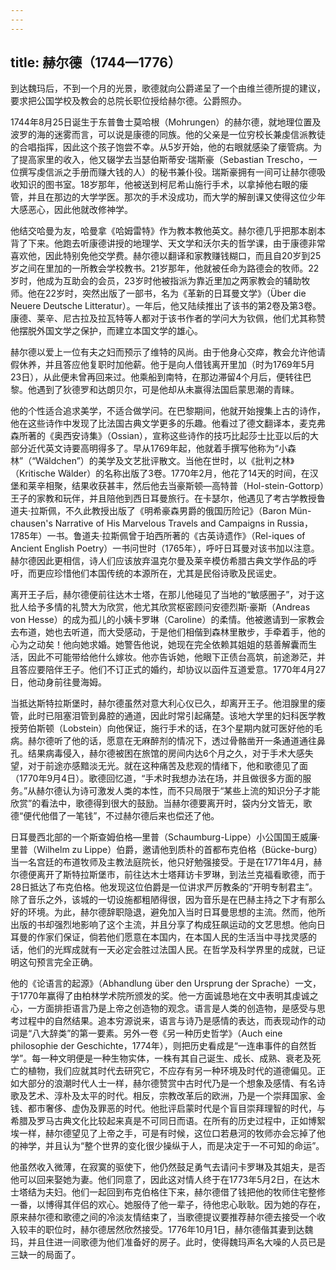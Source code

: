 ```yaml
---
---
---
```

title: 赫尔德（1744—1776）
---




到达魏玛后，不到一个月的光景，歌德就向公爵递呈了一个由维兰德所提的建议，要求把公国学校及教会的总院长职位授给赫尔德。公爵照办。

1744年8月25日诞生于东普鲁士莫哈根（Mohrungen）的赫尔德，就地理位置及波罗的海的迷雾而言，可以说是康德的同族。他的父亲是一位穷校长兼虔信派教徒的合唱指挥，因此这个孩子饱尝不幸。从5岁开始，他的右眼就感染了瘘管病。为了提高家里的收入，他又辍学去当瑟伯斯蒂安·瑞斯豪（Sebastian Trescho，一位撰写虔信派之手册而赚大钱的人）的秘书兼仆役。瑞斯豪拥有一间可让赫尔德吸收知识的图书室。18岁那年，他被送到柯尼希山施行手术，以拿掉他右眼的瘘管，并且在那边的大学学医。那次的手术没成功，而大学的解剖课又使得这位少年大感恶心，因此他就改修神学。

他结交哈曼为友，哈曼拿《哈姆雷特》作为教本教他英文。赫尔德几乎把那本剧本背了下来。他跑去听康德讲授的地理学、天文学和沃尔夫的哲学课，由于康德非常喜欢他，因此特别免他交学费。赫尔德以翻译和家教赚钱糊口，而且自20岁到25岁之间在里加的一所教会学校教书。21岁那年，他就被任命为路德会的牧师。22岁时，他成为互助会的会员，23岁时他被指派为靠近里加之两家教会的辅助牧师。他在22岁时，突然出版了一部书，名为《革新的日耳曼文学》（Über die Neuere Deutsche Litteratur）。一年后，他又陆续推出了该书的第2卷及第3卷。康德、莱辛、尼古拉及拉瓦特等人都对于该书作者的学问大为钦佩，他们尤其称赞他摆脱外国文学之保护，而建立本国文学的雄心。

赫尔德以爱上一位有夫之妇而预示了维特的风尚。由于他身心交瘁，教会允许他请假休养，并且答应他复职时加他薪。他于是向人借钱离开里加（时为1769年5月23日），从此便未曾再回来过。他乘船到南特，在那边滞留4个月后，便转往巴黎。他遇到了狄德罗和达朗贝尔，可是他却从未赢得法国启蒙思潮的青睐。

他的个性适合追求美学，不适合做学问。在巴黎期间，他就开始搜集上古的诗作，他在这些诗作中发现了比法国古典文学更多的乐趣。他看过了德文翻译本，麦克弗森所著的《奥西安诗集》（Ossian），宣称这些诗作的技巧比起莎士比亚以后的大部分近代英文诗要高明得多了。早从1769年起，他就着手撰写他称为“小森林”（“Wäldchen”）的美学及文艺批评散文。当他在世时，以《批判之林》（Kritische Wälder）的名称出版了3卷。1770年2月，他花了14天的时间，在汉堡和莱辛相聚，结果收获甚丰，然后他去当豪斯顿—高特普（Hol-stein-Gottorp）王子的家教和玩伴，并且陪他到西日耳曼旅行。在卡瑟尔，他遇见了考古学教授鲁道夫·拉斯佩，不久此教授出版了《明希豪森男爵的俄国历险记》（Baron Mün-chausen's Narrative of His Marvelous Travels and Campaigns in Russia，1785年）一书。鲁道夫·拉斯佩曾于珀西所著的《古英诗遗作》（Rel-iques of Ancient English Poetry）一书问世时（1765年），呼吁日耳曼对该书加以注意。赫尔德因此更相信，诗人们应该放弃温克尔曼及莱辛模仿希腊古典文学作品的呼吁，而更应珍惜他们本国传统的本源所在，尤其是民俗诗歌及民谣史。

离开王子后，赫尔德便前往达木士塔，在那儿他碰见了当地的“敏感圈子”，对于这批人给予多情的礼赞大为欣赏，他尤其欣赏枢密顾问安德烈斯·豪斯（Andreas von Hesse）的成为孤儿的小姨卡罗琳（Caroline）的柔情。他被邀请到一家教会去布道，她也去听道，而大受感动，于是他们相偕到森林里散步，手牵着手，他的心为之动矣！他向她求婚。她警告他说，她现在完全依赖其姐姐的慈善解囊而生活，因此不可能带给他什么嫁妆。他亦告诉她，他眼下正债台高筑，前途渺茫，并且答应要陪伴王子。他们不订正式的婚约，却协议以函件互道爱意。1770年4月27日，他动身前往曼海姆。

当抵达斯特拉斯堡时，赫尔德虽然对意大利心仪已久，却离开王子。他泪腺里的瘘管，此时已阻塞泪管到鼻腔的通道，因此时常引起痛楚。该地大学里的妇科医学教授劳伯斯顿（Lobstein）向他保证，施行手术的话，在3个星期内就可医好他的毛病。赫尔德听了他的话，愿意在无麻醉剂的情况下，透过骨骼凿开一条通道通往鼻孔。结果病毒侵入，赫尔德被困在旅馆的房间内达6个月之久，对于手术大感失望，对于前途亦感黯淡无光。就在这种痛苦及悲观的情绪下，他和歌德见了面（1770年9月4日）。歌德回忆道，“手术时我想办法在场，并且做很多方面的服务。”从赫尔德认为诗可激发人类的本性，而不只局限于“某些上流的知识分子才能欣赏”的看法中，歌德得到很大的鼓励。当赫尔德要离开时，袋内分文皆无，歌德“便代他借了一笔钱”，不过赫尔德后来也偿还了他。

日耳曼西北部的一个斯查姆伯格—里普（Schaumburg-Lippe）小公国国王威廉·里普（Wilhelm zu Lippe）伯爵，邀请他到质朴的首都布克伯格（Bücke-burg）当一名宫廷的布道牧师及主教法庭院长，他只好勉强接受。于是在1771年4月，赫尔德便离开了斯特拉斯堡市，前往达木士塔拜访卡罗琳，到法兰克福看歌德，而于28日抵达了布克伯格。他发现这位伯爵是一位讲求严厉教条的“开明专制君主”。除了音乐之外，该城的一切设施都粗陋得很，因为音乐是在巴赫主持之下才有那么好的环境。为此，赫尔德辞职隐退，避免加入当时日耳曼思想的主流。然而，他所出版的书却强烈地影响了这个主流，并且分享了构成狂飙运动的文艺思想。他向日耳曼的作家们保证，倘若他们愿意在本国内，在本国人民的生活当中寻找灵感的话，他们的光辉成就有一天必定会胜过法国人民。在哲学及科学界里的成就，已证明这句预言完全正确。

他的《论语言的起源》（Abhandlung über den Ursprung der Sprache）一文，于1770年赢得了由柏林学术院所颁发的奖。他一方面诚恳地在文中表明其虔诚之心，一方面排拒语言乃是上帝之创造物的观念。语言是人类的创造物，是感受与思考过程中的自然结果。追本穷源说来，语言与诗乃是感情的表达，而表现动作的动词是“八大辞类”的第一要素。另外一卷《另一种历史哲学》（Auch eine philosophie der Geschichte，1774年），则把历史看成是“一连串事件的自然哲学”。每一种文明便是一种生物实体，一株有其自己诞生、成长、成熟、衰老及死亡的植物，我们应就其时代去研究它，不应存有另一种环境及时代的道德偏见。正如大部分的浪潮时代人士一样，赫尔德赞赏中古时代乃是一个想象及感情、有名诗歌及艺术、淳朴及太平的时代。相反，宗教改革后的欧洲，乃是一个崇拜国家、金钱、都市奢侈、虚伪及罪恶的时代。他批评启蒙时代是个盲目崇拜理智的时代，与希腊及罗马古典文化比较起来真是不可同日而语。在所有的历史过程中，正如博絮埃一样，赫尔德望见了上帝之手，可是有时候，这位口若悬河的牧师亦会忘掉了他的神学，并且认为“整个世界的变化很少操纵于人，而是决定于一不可知的命运”。

他虽然收入微薄，在寂寞的驱使下，他仍然鼓足勇气去请问卡罗琳及其姐夫，是否他可以回来娶她为妻。他们同意了，因此这对情人终于在1773年5月2日，在达木士塔结为夫妇。他们一起回到布克伯格住下来，赫尔德借了钱把他的牧师住宅整修一番，以博得其伴侣的欢心。她服侍了他一辈子，待他忠心耿耿。因为她的存在，原来赫尔德和歌德之间的冷淡友情结束了，当歌德提议要推荐赫尔德去接受一个收入较丰的职位时，赫尔德居然欣然接受。1776年10月1日，赫尔德偕其妻到达魏玛，并且住进一间歌德为他们准备好的房子。此时，使得魏玛声名大噪的人员已是三缺一的局面了。